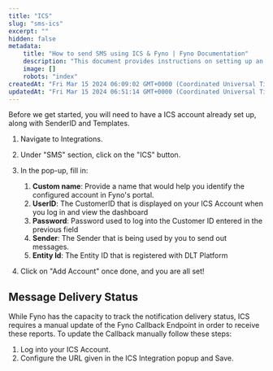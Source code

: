 ```yaml
---
title: "ICS"
slug: "sms-ics"
excerpt: ""
hidden: false
metadata:
    title: "How to send SMS using ICS & Fyno | Fyno Documentation"
    description: "This document provides instructions on setting up an ICS account in Fyno's portal, including providing necessary information such as Custom name, UserID, Password, Sender, and Entity ID. It also explains how to manually update the Fyno Callback Endpoint in ICS to track message delivery status."
    image: []
    robots: "index"
createdAt: "Fri Mar 15 2024 06:09:02 GMT+0000 (Coordinated Universal Time)"
updatedAt: "Fri Mar 15 2024 06:51:14 GMT+0000 (Coordinated Universal Time)"
---
```


Before we get started, you will need to have a ICS account already set up, along with SenderID and Templates.

1. Navigate to Integrations.
2. Under "SMS" section, click on the "ICS" button.
3. In the pop-up, fill in:

    1. **Custom name**: Provide a name that would help you identify the configured account in Fyno's portal.
    2. **UserID**: The CustomerID that is displayed on your ICS Account when you log in and view the dashboard
    3. **Password**: Password used to log into the Customer ID entered in the previous field
    4. **Sender**: The Sender that is being used by you to send out messages.
    5. **Entity Id**: The Entity ID that is registered with DLT Platform

4. Click on "Add Account" once done, and you are all set!

## Message Delivery Status

While Fyno has the capacity to track the notification delivery status, ICS requires a manual update of the Fyno Callback Endpoint in order to receive these reports. To update the Callback manually follow these steps:

1. Log into your ICS Account.
2. Configure the URL given in the ICS Integration popup and Save.
